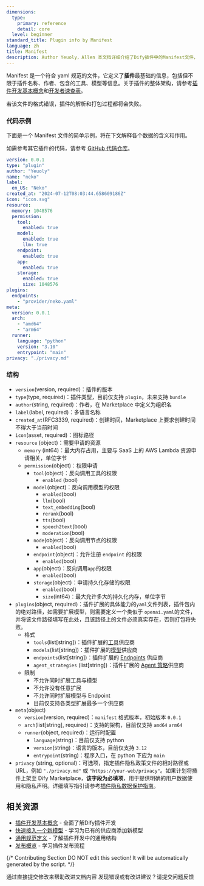 ```yaml
---
dimensions:
  type:
    primary: reference
    detail: core
  level: beginner
standard_title: Plugin info by Manifest
language: zh
title: Manifest
description: Author Yeuoly，Allen 本文档详细介绍了Dify插件中的Manifest文件，它是定义插件基本信息的YAML文件。文档包含完整的代码示例和详细的结构说明，涵盖插件版本、类型、作者、名称、资源使用、权限申请、功能定义、运行时等各方面的配置信息。
---
```


Manifest 是一个符合 yaml 规范的文件，它定义了**插件**最基础的信息，包括但不限于插件名称、作者、包含的工具、模型等信息。关于插件的整体架构，请参考[插件开发基本概念](/plugin_dev_zh/0111-getting-started-dify-plugin.zh)和[开发者速查表](/plugin_dev_zh/0131-cheatsheet.zh)。

若该文件的格式错误，插件的解析和打包过程都将会失败。

### 代码示例

下面是一个 Manifest 文件的简单示例，将在下文解释各个数据的含义和作用。

如需参考其它插件的代码，请参考 [GitHub 代码仓库](https://github.com/langgenius/dify-official-plugins/blob/main/tools/google/manifest.yaml)。

```yaml
version: 0.0.1
type: "plugin"
author: "Yeuoly"
name: "neko"
label:
  en_US: "Neko"
created_at: "2024-07-12T08:03:44.658609186Z"
icon: "icon.svg"
resource:
  memory: 1048576
  permission:
    tool:
      enabled: true
    model:
      enabled: true
      llm: true
    endpoint:
      enabled: true
    app:
      enabled: true
    storage: 
      enabled: true
      size: 1048576
plugins:
  endpoints:
    - "provider/neko.yaml"
meta:
  version: 0.0.1
  arch:
    - "amd64"
    - "arm64"
  runner:
    language: "python"
    version: "3.10"
    entrypoint: "main"
privacy: "./privacy.md"
```

### 结构

* `version`(version, required)：插件的版本
* `type`(type, required)：插件类型，目前仅支持 `plugin`，未来支持 `bundle`
* `author`(string, required)：作者，在 Marketplace 中定义为组织名
* `label`(label, required)：多语言名称
* `created_at`(RFC3339, required)：创建时间，Marketplace 上要求创建时间不得大于当前时间
* `icon`(asset, required)：图标路径
* `resource` (object)：需要申请的资源
  * `memory` (int64)：最大内存占用，主要与 SaaS 上的 AWS Lambda 资源申请相关，单位字节
  * `permission`(object)：权限申请
    * `tool`(object)：反向调用工具的权限
      * `enabled` (bool)
    * `model`(object)：反向调用模型的权限
      * `enabled`(bool)
      * `llm`(bool)
      * `text_embedding`(bool)
      * `rerank`(bool)
      * `tts`(bool)
      * `speech2text`(bool)
      * `moderation`(bool)
    * `node`(object)：反向调用节点的权限
      * `enabled`(bool)
    * `endpoint`(object)：允许注册 `endpoint` 的权限
      * `enabled`(bool)
    * `app`(object)：反向调用`app`的权限
      * `enabled`(bool)
    * `storage`(object)：申请持久化存储的权限
      * `enabled`(bool)
      * `size`(int64)：最大允许多大的持久化内存，单位字节
* `plugins`(object, required)：插件扩展的具体能力的`yaml`文件列表，插件包内的绝对路径，如需要扩展模型，则需要定义一个类似于 `openai.yaml`的文件，并将该文件路径填写在此处，且该路径上的文件必须真实存在，否则打包将失败。
  * 格式
    * `tools`(list\[string])：插件扩展的[工具](/plugin_dev_zh/0222-tool-plugin.zh)供应商
    * `models`(list\[string])：插件扩展的[模型](/plugin_dev_zh/0131-model-plugin-introduction.zh)供应商
    * `endpoints`(list\[string])：插件扩展的 [Endpoints](/plugin_dev_zh/0432-endpoint.zh) 供应商
    * `agent_strategies` (list\[string])：插件扩展的 [Agent 策略](/plugin_dev_zh/9433-agent-strategy-plugin.zh)供应商
  * 限制
    * 不允许同时扩展工具与模型
    * 不允许没有任意扩展
    * 不允许同时扩展模型与 Endpoint
    * 目前仅支持各类型扩展最多一个供应商
* `meta`(object)
  * `version`(version, required)：`manifest` 格式版本，初始版本 `0.0.1`
  * `arch`(list\[string], required)：支持的架构，目前仅支持 `amd64` `arm64`
  * `runner`(object, required)：运行时配置
    * `language`(string)：目前仅支持 python
    * `version`(string)：语言的版本，目前仅支持 `3.12`
    * `entrypoint`(string)：程序入口，在 python 下应为 `main`
* `privacy` (string, optional)：可选项，指定插件隐私政策文件的相对路径或 URL，例如 `"./privacy.md"` 或 `"https://your-web/privacy"`。如果计划将插件上架至 Dify Marketplace，**该字段为必填项**，用于提供明确的用户数据使用和隐私声明。详细填写指引请参考[插件隐私数据保护指南](/plugin_dev_zh/0312-privacy-protection-guidelines.zh)。

## 相关资源

- [插件开发基本概念](/plugin_dev_zh/0111-getting-started-dify-plugin.zh) - 全面了解Dify插件开发
- [快速接入一个新模型](/plugin_dev_zh/0211-getting-started-new-model.zh) - 学习为已有的供应商添加新模型
- [通用规范定义](/plugin_dev_zh/0411-general-specifications.zh) - 了解插件开发中的通用结构
- [发布概览](/plugin_dev_zh/0321-release-overview.zh) - 学习插件发布流程

{/*
Contributing Section
DO NOT edit this section!
It will be automatically generated by the script.
*/}

<CardGroup cols="2">
    <Card
        title="编辑此页面"
        icon="pen-to-square"
        href="https://github.com/langgenius/dify-docs-mintlify/edit/main/plugin_dev_zh/0411-plugin-info-by-manifest.zh.mdx"
    >
        通过直接提交修改来帮助改进文档内容
    </Card>
    <Card
        title="提交问题"
        icon="github"
        href="https://github.com/langgenius/dify-docs-mintlify/issues/new?title=文档问题%3A%20plugin-info-by-manifest&body=%23%23%20问题描述%0A%3C%21--%20请简要描述您发现的问题%20--%3E%0A%0A%23%23%20页面链接%0Ahttps%3A%2F%2Fgithub.com%2Flanggenius%2Fdify-docs-mintlify%2Fblob%2Fmain%2Fplugin_dev_zh%2F0411-plugin-info-by-manifest.zh.mdx%0A%0A%23%23%20建议修改%0A%3C%21--%20如果有具体的修改建议，请在此说明%20--%3E%0A%0A%3C%21--%20感谢您对文档质量的关注！%20--%3E"
    >
        发现错误或有改进建议？请提交问题反馈
    </Card>
</CardGroup>
